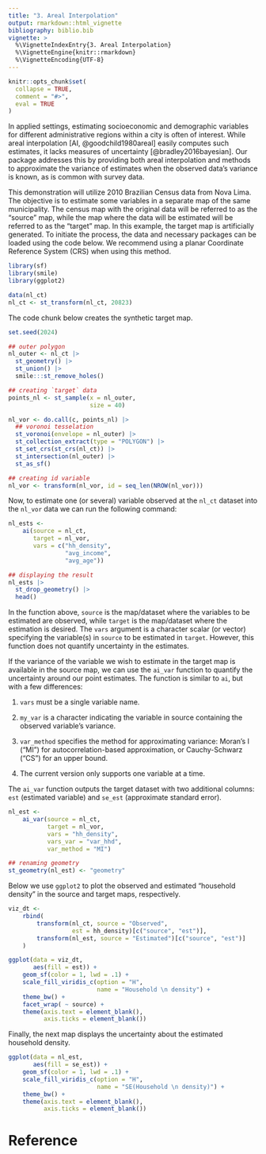 ```yaml
---
title: "3. Areal Interpolation"
output: rmarkdown::html_vignette
bibliography: biblio.bib
vignette: >
  %\VignetteIndexEntry{3. Areal Interpolation}
  %\VignetteEngine{knitr::rmarkdown}
  %\VignetteEncoding{UTF-8}
---
```


```r
knitr::opts_chunk$set(
  collapse = TRUE,
  comment = "#>",
  eval = TRUE
)
```


In applied settings, estimating socioeconomic and demographic variables for
different administrative regions within a city is often of interest. While areal
interpolation [AI, @goodchild1980areal] easily computes such estimates, it lacks
measures of uncertainty [@bradley2016bayesian]. Our package addresses this by
providing both areal interpolation and methods to approximate the variance of
estimates when the observed data's variance is known, as is common with survey
data.


This demonstration will utilize 2010 Brazilian Census data from Nova Lima. The
objective is to estimate some variables in a separate map of the same
municipality. The census map with the original data will be referred to as the
"source" map, while the map where the data will be estimated will be referred to
as the "target" map. In this example, the target map is artificially
generated. To initiate the process, the data and necessary packages can be
loaded using the code below. We recommend using a planar Coordinate Reference
System (CRS) when using this method.
```r
library(sf)
library(smile)
library(ggplot2)

data(nl_ct)
nl_ct <- st_transform(nl_ct, 20823)
```

The code chunk below creates the synthetic target map.

```r
set.seed(2024)

## outer polygon
nl_outer <- nl_ct |>
  st_geometry() |>
  st_union() |>
  smile:::st_remove_holes()

## creating `target` data
points_nl <- st_sample(x = nl_outer,
                       size = 40)

nl_vor <- do.call(c, points_nl) |>
  ## voronoi tesselation
  st_voronoi(envelope = nl_outer) |> 
  st_collection_extract(type = "POLYGON") |>
  st_set_crs(st_crs(nl_ct)) |>
  st_intersection(nl_outer) |>
  st_as_sf()

## creating id variable
nl_vor <- transform(nl_vor, id = seq_len(NROW(nl_vor)))
```


Now, to estimate one (or several) variable observed at the `nl_ct` dataset into
the `nl_vor` data we can run the following command:

```r
nl_ests <-
    ai(source = nl_ct,
       target = nl_vor,
       vars = c("hh_density",
                "avg_income",
                "avg_age"))

## displaying the result
nl_ests |>
  st_drop_geometry() |>
  head()
```

In the function above, `source` is the map/dataset where the variables to be
estimated are observed, while `target` is the map/dataset where the estimation
is desired. The `vars` argument is a character scalar (or vector) specifying the
variable(s) in `source` to be estimated in `target`. However, this function does
not quantify uncertainty in the estimates.


If the variance of the variable we wish to estimate in the target map is
available in the source map, we can use the `ai_var` function to quantify the
uncertainty around our point estimates. The function is similar to `ai`, but
with a few differences:

1. `vars` must be a single variable name.

1. `my_var` is a character indicating the variable in source containing the
   observed variable's variance.

1. `var_method` specifies the method for approximating variance: Moran's I
   ("MI") for autocorrelation-based approximation, or Cauchy-Schwarz ("CS") for
   an upper bound.

1. The current version only supports one variable at a time.

The `ai_var` function outputs the target dataset with two additional columns:
`est` (estimated variable) and `se_est` (approximate standard error). 

```r
nl_est <-
    ai_var(source = nl_ct,
           target = nl_vor,
           vars = "hh_density",
           vars_var = "var_hhd",
           var_method = "MI")

## renaming geometry
st_geometry(nl_est) <- "geometry"
```

Below we use `ggplot2` to plot the observed and estimated "household density" in
the source and target maps, respectively.

```r
viz_dt <-
    rbind(
        transform(nl_ct, source = "Observed",
                  est = hh_density)[c("source", "est")],
        transform(nl_est, source = "Estimated")[c("source", "est")]
    )

ggplot(data = viz_dt,
       aes(fill = est)) +
    geom_sf(color = 1, lwd = .1) +
    scale_fill_viridis_c(option = "H",
                         name = "Household \n density") +
    theme_bw() +
    facet_wrap( ~ source) +
    theme(axis.text = element_blank(),
          axis.ticks = element_blank())
```

Finally, the next map displays the uncertainty about the estimated household
density.

```r
ggplot(data = nl_est,
       aes(fill = se_est)) +
    geom_sf(color = 1, lwd = .1) +
    scale_fill_viridis_c(option = "H",
                         name = "SE(Household \n density)") +
    theme_bw() +
    theme(axis.text = element_blank(),
          axis.ticks = element_blank())
```

# Reference
